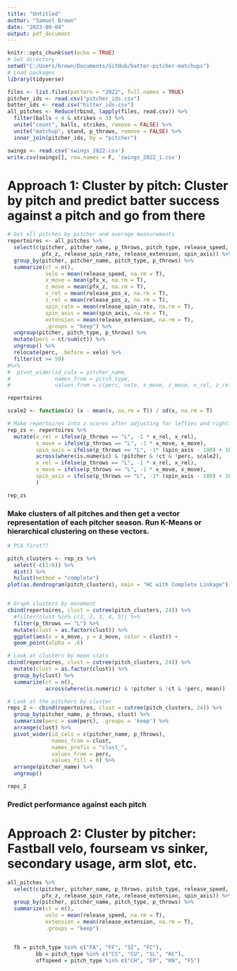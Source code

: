 ```yaml
---
title: "Untitled"
author: "Samuel Brown"
date: "2023-09-04"
output: pdf_document
---
```


```r
knitr::opts_chunk$set(echo = TRUE)
# Set directory
setwd("C:/Users/brown/Documents/GitHub/batter-pitcher-matchups")
# Load packages
library(tidyverse)
```

```r
files <- list.files(pattern = "2022", full.names = TRUE)
pitcher_ids <- read.csv("pitcher_ids.csv")
batter_ids <- read.csv("hitter_ids.csv")
all_pitches <- Reduce(rbind, lapply(files, read.csv)) %>%
  filter(balls < 4 & strikes < 3) %>%
  unite("count", balls, strikes, remove = FALSE) %>%
  unite("matchup", stand, p_throws, remove = FALSE) %>% 
  inner_join(pitcher_ids, by = "pitcher")

swings <- read.csv('swings_2022.csv')
write.csv(swings[], row.names = F, 'swings_2022_1.csv')

```

# Approach 1: Cluster by pitch: Cluster by pitch and predict batter success against a pitch and go from there
```r
# Get all pitches by pitcher and average measurements
repertoires <- all_pitches %>% 
  select(c(pitcher, pitcher_name, p_throws, pitch_type, release_speed, release_pos_x, release_pos_z, pfx_x, 
           pfx_z, release_spin_rate, release_extension, spin_axis)) %>% 
  group_by(pitcher, pitcher_name, pitch_type, p_throws) %>% 
  summarize(ct = n(),
            velo = mean(release_speed, na.rm = T),
            x_move = mean(pfx_x, na.rm = T),
            z_move = mean(pfx_z, na.rm = T),
            x_rel = mean(release_pos_x, na.rm = T),
            z_rel = mean(release_pos_z, na.rm = T),
            spin_rate = mean(release_spin_rate, na.rm = T),
            spin_axis = mean(spin_axis, na.rm = T),
            extension = mean(release_extension, na.rm = T),
            .groups = "keep") %>% 
  ungroup(pitcher, pitch_type, p_throws) %>% 
  mutate(perc = ct/sum(ct)) %>% 
  ungroup() %>% 
  relocate(perc, .before = velo) %>% 
  filter(ct >= 50) 
#%>% 
#  pivot_wider(id_cols = pitcher_name,
#              names_from = pitch_type,
#              values_from = c(perc, velo, x_move, z_move, x_rel, z_rel, spin_rate, spin_axis, extension)) 

repertoires
```

```r
scale2 <- function(x) (x - mean(x, na.rm = T)) / sd(x, na.rm = T)

# Make repertoires into z scores after adjusting for lefties and righties having opposite values
rep_zs <- repertoires %>% 
  mutate(x_rel = ifelse(p_throws == "L", -1 * x_rel, x_rel),
         x_move = ifelse(p_throws == "L", -1 * x_move, x_move),
         spin_axis = ifelse(p_throws == "L", -1* (spin_axis - 180) + 180, spin_axis),
         across(where(is.numeric) & !pitcher & !ct & !perc, scale2),
         x_rel = ifelse(p_throws == "L", -1 * x_rel, x_rel),
         x_move = ifelse(p_throws == "L", -1 * x_move, x_move),
         spin_axis = ifelse(p_throws == "L", -1* (spin_axis - 180) + 180, spin_axis)
         )

rep_zs
```

### Make clusters of all pitches and then get a vector representation of each pitcher season. Run K-Means or hierarchical clustering on these vectors. 
```r
# PCA first??
```


```r
pitch_clusters <- rep_zs %>% 
  select(-c(1:6)) %>% 
  dist() %>%
  hclust(method = "complete")
plot(as.dendrogram(pitch_clusters), main = "HC with Complete Linkage")


# Graph clusters by movement
cbind(repertoires, clust = cutree(pitch_clusters, 24)) %>% 
  #filter(clust %in% c(1, 2, 3, 4, 5)) %>% 
  filter(p_throws == "L") %>% 
  mutate(clust = as.factor(clust)) %>% 
  ggplot(aes(x = x_move, y = z_move, color = clust)) +
  geom_point(alpha = .6)

# Look at clusters by mean stats
cbind(repertoires, clust = cutree(pitch_clusters, 24)) %>% 
  mutate(clust = as.factor(clust)) %>%
  group_by(clust) %>% 
  summarize(ct = n(),
            across(where(is.numeric) & !pitcher & !ct & !perc, mean))
```

```r
# Look at the pitchers by cluster
reps_2 <- cbind(repertoires, clust = cutree(pitch_clusters, 24)) %>% 
  group_by(pitcher_name, p_throws, clust) %>% 
  summarize(perc = sum(perc), .groups = 'keep') %>% 
  arrange(clust) %>% 
  pivot_wider(id_cols = c(pitcher_name, p_throws),
              names_from = clust,
              names_prefix = "clust_",
              values_from = perc,
              values_fill = 0) %>% 
  arrange(pitcher_name) %>% 
  ungroup()

reps_2
```

### Predict performance against each pitch



##########################################################################################################
# Approach 2: Cluster by pitcher: Fastball velo, fourseam vs sinker, secondary usage, arm slot, etc.
```r
all_pitches %>% 
  select(c(pitcher, pitcher_name, p_throws, pitch_type, release_speed, release_pos_x, release_pos_z, pfx_x, 
           pfx_z, release_spin_rate, release_extension, spin_axis)) %>% 
  group_by(pitcher, pitcher_name, pitch_type, p_throws) %>% 
  summarize(ct = n(),
            velo = mean(release_speed, na.rm = T),
            extension = mean(release_extension, na.rm = T),
            .groups = "keep") 


  fb = pitch_type %in% c("FA", "FF", "SI", "FC"),
         bb = pitch_type %in% c("CS", "CU", "SL", "KC"),
         offspeed = pitch_type %in% c("CH", "EP", "KN", "FS")
```



